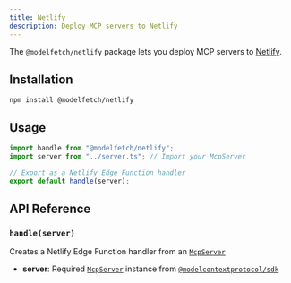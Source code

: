 ```yaml
---
title: Netlify
description: Deploy MCP servers to Netlify
---
```


The `@modelfetch/netlify` package lets you deploy MCP servers to [Netlify](https://netlify.com).

## Installation

```npm title="Terminal"
npm install @modelfetch/netlify
```

## Usage

```typescript title="netlify/edge-functions/index.ts"
import handle from "@modelfetch/netlify";
import server from "../server.ts"; // Import your McpServer

// Export as a Netlify Edge Function handler
export default handle(server);
```

## API Reference

### `handle(server)`

Creates a Netlify Edge Function handler from an [`McpServer`](https://github.com/modelcontextprotocol/typescript-sdk?tab=readme-ov-file#server)

- **server**: Required [`McpServer`](https://github.com/modelcontextprotocol/typescript-sdk?tab=readme-ov-file#server) instance from [`@modelcontextprotocol/sdk`](https://github.com/modelcontextprotocol/typescript-sdk)
